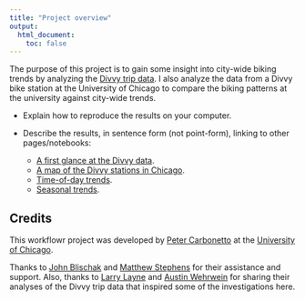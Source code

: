 ```yaml
---
title: "Project overview"
output:
  html_document:
    toc: false
---
```


The purpose of this project is to gain some insight into city-wide
biking trends by analyzing the [Divvy trip
data](https://www.divvybikes.com/system-data). I also analyze the data
from a Divvy bike station at the University of Chicago to compare the
biking patterns at the university against city-wide trends.

+ Explain how to reproduce the results on your computer.

+ Describe the results, in sentence form (not point-form), linking to
other pages/notebooks:

    - [A first glance at the Divvy data](first-glance.html).
    - [A map of the Divvy stations in Chicago](station-map.html).
    - [Time-of-day trends](time-of-day-trends.html).
    - [Seasonal trends](seasonal-trends.html).

## Credits

This workflowr project was developed by [Peter
Carbonetto](http://pcarbo.github.io) at the [University of
Chicago](https://www.uchicago.edu).

Thanks to [John Blischak](https://github.com/jdblischak) and
[Matthew Stephens](http://stephenslab.uchicago.edu) for their assistance and
support. Also, thanks to [Larry
Layne](https://rstudio-pubs-static.s3.amazonaws.com/63061_90f5136ffdf74740b6ba4ad8f2fd72fe.html)
and [Austin
Wehrwein](http://www.austinwehrwein.com/data-visualization/heatmaps-with-divvy-data)
for sharing their analyses of the Divvy trip data that inspired some
of the investigations here.
